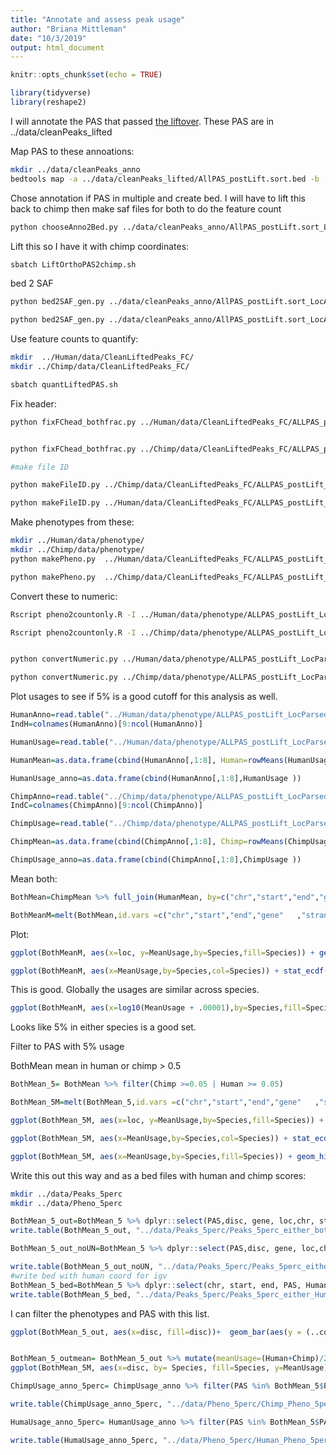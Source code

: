```yaml
---
title: "Annotate and assess peak usage"
author: "Briana Mittleman"
date: "10/3/2019"
output: html_document
---
```


```r
knitr::opts_chunk$set(echo = TRUE)
```


```r
library(tidyverse)
library(reshape2)
```

I will annotate the PAS that passed [the liftover](liftoverPAS.html). These PAS are in 
../data/cleanPeaks_lifted


Map PAS to these annoations:

```bash
mkdir ../data/cleanPeaks_anno
bedtools map -a ../data/cleanPeaks_lifted/AllPAS_postLift.sort.bed -b  /project2/gilad/briana/genome_anotation_data/hg38_refseq_anno/hg38_ncbiRefseq_Formatted_Allannotation.sort.bed -c 4 -S -o distinct > ../data/cleanPeaks_anno/AllPAS_postLift.sort_LocAnno.bed 
```

Chose annotation if PAS in multiple and create bed. I will have to lift this back to chimp then make saf files for both to do the feature count  



```bash
python chooseAnno2Bed.py ../data/cleanPeaks_anno/AllPAS_postLift.sort_LocAnno.bed  ../data/cleanPeaks_anno/AllPAS_postLift.sort_LocAnnoPARSED.bed 
```


Lift this so I have it with chimp coordinates:  

```bash
sbatch LiftOrthoPAS2chimp.sh
```


bed 2 SAF

```bash
python bed2SAF_gen.py ../data/cleanPeaks_anno/AllPAS_postLift.sort_LocAnnoPARSED.bed  ../data/cleanPeaks_anno/AllPAS_postLift.sort_LocAnnoPARSED.SAF

python bed2SAF_gen.py ../data/cleanPeaks_anno/AllPAS_postLift.sort_LocAnnoPARSED_chimpLoc.bed  ../data/cleanPeaks_anno/AllPAS_postLift.sort_LocAnnoPARSED_chimpLoc.SAF
```

Use feature counts to quantify:  


```bash
mkdir  ../Human/data/CleanLiftedPeaks_FC/
mkdir ../Chimp/data/CleanLiftedPeaks_FC/

sbatch quantLiftedPAS.sh 

```

Fix header:  

```bash
python fixFChead_bothfrac.py ../Human/data/CleanLiftedPeaks_FC/ALLPAS_postLift_LocParsed_Human ../Human/data/CleanLiftedPeaks_FC/ALLPAS_postLift_LocParsed_Human_fixed.fc


python fixFChead_bothfrac.py ../Chimp/data/CleanLiftedPeaks_FC/ALLPAS_postLift_LocParsed_Chimp ../Chimp/data/CleanLiftedPeaks_FC/ALLPAS_postLift_LocParsed_Chimp_fixed.fc

#make file ID

python makeFileID.py ../Chimp/data/CleanLiftedPeaks_FC/ALLPAS_postLift_LocParsed_Chimp ../Chimp/data/CleanLiftedPeaks_FC/ChimpFileID.txt

python makeFileID.py ../Human/data/CleanLiftedPeaks_FC/ALLPAS_postLift_LocParsed_Human ../Human/data/CleanLiftedPeaks_FC/HumanFileID.txt
```

Make phenotypes from these: 
```bash
mkdir ../Human/data/phenotype/
mkdir ../Chimp/data/phenotype/
python makePheno.py  ../Human/data/CleanLiftedPeaks_FC/ALLPAS_postLift_LocParsed_Human_fixed.fc ../Human/data/CleanLiftedPeaks_FC/HumanFileID.txt ../Human/data/phenotype/ALLPAS_postLift_LocParsed_Human_Pheno.txt

python makePheno.py  ../Chimp/data/CleanLiftedPeaks_FC/ALLPAS_postLift_LocParsed_Chimp_fixed.fc ../Chimp/data/CleanLiftedPeaks_FC/ChimpFileID.txt ../Chimp/data/phenotype/ALLPAS_postLift_LocParsed_Chimp_Pheno.txt
```



Convert these to numeric:  

```bash
Rscript pheno2countonly.R -I ../Human/data/phenotype/ALLPAS_postLift_LocParsed_Human_Pheno.txt -O ../Human/data/phenotype/ALLPAS_postLift_LocParsed_Human_Pheno_countOnly.txt

Rscript pheno2countonly.R -I ../Chimp/data/phenotype/ALLPAS_postLift_LocParsed_Chimp_Pheno.txt -O ../Chimp/data/phenotype/ALLPAS_postLift_LocParsed_Chimp_Pheno_countOnly.txt


python convertNumeric.py ../Human/data/phenotype/ALLPAS_postLift_LocParsed_Human_Pheno_countOnly.txt ../Human/data/phenotype/ALLPAS_postLift_LocParsed_Human_Pheno_countOnlyNumeric.txt

python convertNumeric.py ../Chimp/data/phenotype/ALLPAS_postLift_LocParsed_Chimp_Pheno_countOnly.txt ../Chimp/data/phenotype/ALLPAS_postLift_LocParsed_Chimp_Pheno_countOnlyNumeric.txt
```


Plot usages to see if 5% is a good cutoff for this analysis as well.  

```r
HumanAnno=read.table("../Human/data/phenotype/ALLPAS_postLift_LocParsed_Human_Pheno.txt", header = T, stringsAsFactors = F) %>% tidyr::separate(chrom, sep = ":", into = c("chr", "start", "end", "id")) %>% tidyr::separate(id, sep="_", into=c("gene", "strand", "peak"))  %>% separate(peak,into=c("loc", "disc","PAS"), sep="-")
IndH=colnames(HumanAnno)[9:ncol(HumanAnno)]

HumanUsage=read.table("../Human/data/phenotype/ALLPAS_postLift_LocParsed_Human_Pheno_countOnlyNumeric.txt", col.names = IndH)

HumanMean=as.data.frame(cbind(HumanAnno[,1:8], Human=rowMeans(HumanUsage)))

HumanUsage_anno=as.data.frame(cbind(HumanAnno[,1:8],HumanUsage ))
```

```r
ChimpAnno=read.table("../Chimp/data/phenotype/ALLPAS_postLift_LocParsed_Chimp_Pheno.txt", header = T, stringsAsFactors = F) %>% tidyr::separate(chrom, sep = ":", into = c("chr", "start", "end", "id")) %>% tidyr::separate(id, sep="_", into=c("gene", "strand", "peak"))  %>% separate(peak,into=c("loc", "disc","PAS"), sep="-")
IndC=colnames(ChimpAnno)[9:ncol(ChimpAnno)]

ChimpUsage=read.table("../Chimp/data/phenotype/ALLPAS_postLift_LocParsed_Chimp_Pheno_countOnlyNumeric.txt", col.names = IndC)

ChimpMean=as.data.frame(cbind(ChimpAnno[,1:8], Chimp=rowMeans(ChimpUsage)))

ChimpUsage_anno=as.data.frame(cbind(ChimpAnno[,1:8],ChimpUsage ))
```


Mean both: 

```r
BothMean=ChimpMean %>% full_join(HumanMean, by=c("chr","start","end","gene"   ,"strand", "loc", "disc","PAS" )) 

BothMeanM=melt(BothMean,id.vars =c("chr","start","end","gene"   ,"strand", "loc", "disc","PAS" ),variable.name = "Species", value.name = "MeanUsage" ) %>% filter(loc !="008559")
```

Plot:

```r
ggplot(BothMeanM, aes(x=loc, y=MeanUsage,by=Species,fill=Species)) + geom_boxplot()  + scale_fill_brewer(palette = "Dark2")
```


```r
ggplot(BothMeanM, aes(x=MeanUsage,by=Species,col=Species)) + stat_ecdf(geom = "point", alpha=.25)  + scale_color_brewer(palette = "Dark2") + labs(title="Cumulative Distribution plot for PAS Usage", x="Mean Usage- both fractions", y="F(Mean Usage)") 

```


This is good. Globally the usages are similar across species.  

```r


ggplot(BothMeanM, aes(x=log10(MeanUsage + .00001),by=Species,fill=Species)) + geom_histogram(alpha=.5, bins=30,position="dodge")  + scale_fill_brewer(palette = "Dark2") + geom_vline(xintercept = log10(0.05))

```

Looks like 5% in either species is a good set.  


Filter to PAS with 5% usage  


BothMean mean in human or chimp > 0.5 
```r
BothMean_5= BothMean %>% filter(Chimp >=0.05 | Human >= 0.05)  


```

```r
BothMean_5M=melt(BothMean_5,id.vars =c("chr","start","end","gene"   ,"strand", "loc", "disc","PAS" ),variable.name = "Species", value.name = "MeanUsage" ) %>% filter(loc !="008559")

ggplot(BothMean_5M, aes(x=loc, y=MeanUsage,by=Species,fill=Species)) + geom_boxplot()  + scale_fill_brewer(palette = "Dark2")
```

```r
ggplot(BothMean_5M, aes(x=MeanUsage,by=Species,col=Species)) + stat_ecdf(geom = "point", alpha=.25)  + scale_color_brewer(palette = "Dark2") + labs(title="Cumulative Distribution plot for PAS Usage at 5%", x="Mean Usage- both fractions", y="F(Mean Usage)") 

```
```r
ggplot(BothMean_5M, aes(x=MeanUsage,by=Species,fill=Species)) + geom_histogram(alpha=.5, bins=30, position = "dodge")  + scale_fill_brewer(palette = "Dark2")
```

Write this out this way and as a bed files with human and chimp scores: 


```bash
mkdir ../data/Peaks_5perc
mkdir ../data/Pheno_5perc
```

```r
BothMean_5_out=BothMean_5 %>% dplyr::select(PAS,disc, gene, loc,chr, start, end,Chimp, Human)
write.table(BothMean_5_out, "../data/Peaks_5perc/Peaks_5perc_either_bothUsage.txt", row.names = F, col.names = T, quote = F)

BothMean_5_out_noUN=BothMean_5 %>% dplyr::select(PAS,disc, gene, loc,chr, start, end,Chimp, Human) %>% filter(!grepl("Un",chr))

write.table(BothMean_5_out_noUN, "../data/Peaks_5perc/Peaks_5perc_either_bothUsage_noUnchr.txt", row.names = F, col.names = T, quote = F)
#write bed with human coord for igv
BothMean_5_bed=BothMean_5 %>% dplyr::select(chr, start, end, PAS, Human, strand)
write.table(BothMean_5_bed, "../data/Peaks_5perc/Peaks_5perc_either_HumanCoordHummanUsage.bed", row.names = F, col.names = T, quote = F)

```

I can filter the phenotypes and PAS with this list. 

```r
ggplot(BothMean_5_out, aes(x=disc, fill=disc))+  geom_bar(aes(y = (..count..)/sum(..count..)))+ scale_fill_brewer(palette = "Dark2")


BothMean_5_outmean= BothMean_5_out %>% mutate(meanUsage=(Human+Chimp)/2)
ggplot(BothMean_5M, aes(x=disc, by= Species, fill=Species, y=MeanUsage)) + geom_boxplot() + scale_y_log10()+ scale_fill_brewer(palette = "Dark2")


```



```r


ChimpUsage_anno_5perc= ChimpUsage_anno %>% filter(PAS %in% BothMean_5$PAS)

write.table(ChimpUsage_anno_5perc, "../data/Pheno_5perc/Chimp_Pheno_5perc.txt", row.names = F, col.names = T, quote = F)

HumaUsage_anno_5perc= HumanUsage_anno %>% filter(PAS %in% BothMean_5$PAS)

write.table(HumaUsage_anno_5perc, "../data/Pheno_5perc/Human_Pheno_5perc.txt", row.names = F, col.names = T, quote = F)

```


